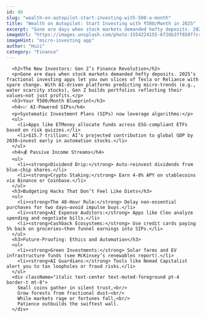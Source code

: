 ```yaml
---
id: 40
slug: "wealth-on-autopilot-start-investing-with-500-a-month"
title: "Wealth on Autopilot: Start Investing with ₹500/Month in 2025"
excerpt: "Gone are days when stock markets demanded hefty deposits. 2025’s fractional investing apps let you own slices of Tesla or Reliance with spare change."
imageUrl: "https://images.unsplash.com/photo-1554224155-6726b3ff858f?crop=entropy&cs=tinysrgb&fit=max&fm=jpg&ixid=M3w1MDQ1ODB8MHwxfHNlYXJjaHwxfHxtaWNyby1pbnZlc3RpbmclMjBhcHB8ZW58MHx8fHwxNzIwNjQ0MjU4fDA&ixlib=rb-4.0.3&q=80&w=1080"
imageHint: "micro-investing app"
author: "Huzi"
category: "Finance"
---
```

      <h2>The New Investors: Gen Z’s Finance Revolution</h2>
      <p>Gone are days when stock markets demanded hefty deposits. 2025’s fractional investing apps let you own slices of Tesla or Reliance with spare change. With AI-driven platforms predicting micro-trends (e.g., water scarcity stocks), Gen Z builds portfolios reflecting their values—not just profits.</p>
      <h3>Your ₹500/Month Blueprint</h3>
      <h4>📈 AI-Powered SIPs</h4>
      <p>Systematic Investment Plans (SIPs) now leverage algorithms:</p>
      <ul>
        <li>Apps like ETMoney allocate funds across ESG-compliant ETFs based on risk quizzes.</li>
        <li>$15.7 trillion: AI’s projected contribution to global GDP by 2030—invest early in automation stocks.</li>
      </ul>
      <h4>💰 Passive Income Streams</h4>
      <ul>
        <li><strong>Dividend Drip:</strong> Auto-reinvest dividends from blue-chip shares.</li>
        <li><strong>Crypto Staking:</strong> Earn 4-8% APY on stablecoins via Binance or Coinbase.</li>
      </ul>
      <h3>Budgeting Hacks That Don’t Feel Like Diets</h3>
      <ul>
        <li><strong>The 48-Hour Rule:</strong> Delay non-essential purchases for two days—avoid impulse buys.</li>
        <li><strong>AI Expense Auditors:</strong> Apps like Cleo analyze spending and negotiate bills.</li>
        <li><strong>Cashback Ecosystems:</strong> Use credit cards paying 5% back on groceries—then funnel earnings into SIPs.</li>
      </ul>
      <h3>Future-Proofing: Ethics and Automation</h3>
      <ul>
        <li><strong>Green Investments:</strong> Solar farms and EV infrastructure funds (see McKinsey’s renewables report).</li>
        <li><strong>AI Guardians:</strong> Tools like Nomad Capitalist alert you to tax loopholes or fraud risks.</li>
      </ul>
      <div className="italic text-center text-muted-foreground pt-4 border-t mt-8">
        Small coins gather in silent trust,<br/>
        Grow forests from fractional dust—<br/>
        While markets rage or fortunes fall,<br/>
        Patience outbuilds the swiftest wall.
      </div>
    